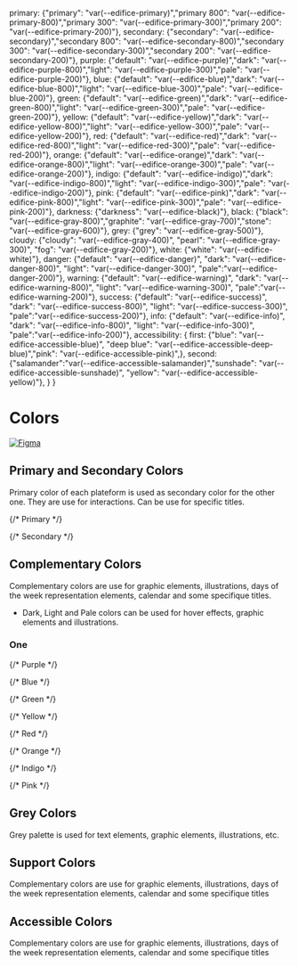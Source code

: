 
<Meta title="Design Tokens/Colors" />

  primary: {"primary": "var(--edifice-primary)","primary 800": "var(--edifice-primary-800)","primary 300": "var(--edifice-primary-300)","primary 200": "var(--edifice-primary-200)"},
  secondary: {"secondary": "var(--edifice-secondary)","secondary 800": "var(--edifice-secondary-800)","secondary 300": "var(--edifice-secondary-300)","secondary 200": "var(--edifice-secondary-200)"},
  purple: {"default": "var(--edifice-purple)","dark": "var(--edifice-purple-800)","light": "var(--edifice-purple-300)","pale": "var(--edifice-purple-200)"},
  blue: {"default": "var(--edifice-blue)","dark": "var(--edifice-blue-800)","light": "var(--edifice-blue-300)","pale": "var(--edifice-blue-200)"},
  green: {"default": "var(--edifice-green)","dark": "var(--edifice-green-800)","light": "var(--edifice-green-300)","pale": "var(--edifice-green-200)"},
  yellow: {"default": "var(--edifice-yellow)","dark": "var(--edifice-yellow-800)","light": "var(--edifice-yellow-300)","pale": "var(--edifice-yellow-200)"},
  red: {"default": "var(--edifice-red)","dark": "var(--edifice-red-800)","light": "var(--edifice-red-300)","pale": "var(--edifice-red-200)"},
  orange: {"default": "var(--edifice-orange)","dark": "var(--edifice-orange-800)","light": "var(--edifice-orange-300)","pale": "var(--edifice-orange-200)"},
  indigo: {"default": "var(--edifice-indigo)","dark": "var(--edifice-indigo-800)","light": "var(--edifice-indigo-300)","pale": "var(--edifice-indigo-200)"},
  pink: {"default": "var(--edifice-pink)","dark": "var(--edifice-pink-800)","light": "var(--edifice-pink-300)","pale": "var(--edifice-pink-200)"},
  darkness: {"darkness": "var(--edifice-black)"},
  black: {"black": "var(--edifice-gray-800)","graphite": "var(--edifice-gray-700)","stone": "var(--edifice-gray-600)"},
  grey: {"grey": "var(--edifice-gray-500)"},
  cloudy: {"cloudy": "var(--edifice-gray-400)", "pearl": "var(--edifice-gray-300)", "fog": "var(--edifice-gray-200)"},
  white: {"white": "var(--edifice-white)"},
  danger: {"default": "var(--edifice-danger)", "dark": "var(--edifice-danger-800)", "light": "var(--edifice-danger-300)", "pale":"var(--edifice-danger-200)"},
  warning: {"default": "var(--edifice-warning)", "dark": "var(--edifice-warning-800)", "light": "var(--edifice-warning-300)", "pale":"var(--edifice-warning-200)"},
  success: {"default": "var(--edifice-success)", "dark": "var(--edifice-success-800)", "light": "var(--edifice-success-300)", "pale":"var(--edifice-success-200)"},
  info: {"default": "var(--edifice-info)", "dark": "var(--edifice-info-800)", "light": "var(--edifice-info-300)", "pale":"var(--edifice-info-200)"},
  accessibility: {
    first: {"blue": "var(--edifice-accessible-blue)", "deep blue": "var(--edifice-accessible-deep-blue)","pink": "var(--edifice-accessible-pink)",},
    second: {"salamander":"var(--edifice-accessible-salamander)","sunshade": "var(--edifice-accessible-sunshade)", "yellow": "var(--edifice-accessible-yellow)"},
  }
}

# Colors
[![Figma](https://img.shields.io/badge/figma-%23F24E1E.svg?style=for-the-badge&logo=figma&logoColor=white)](https://www.figma.com/design/pFK2b3yRo1wLAuzoA6YvVf/Public_Web_Library_Guidelines?node-id=2-330&t=j2GI81J9748p386C-1)

## Primary and Secondary Colors

Primary color of each plateform is used as secondary color for the other one. They are use for interactions. Can be use for specific titles.

<ColorPalette>
  {/* Primary */}
  <RenderTheme theme="one">
    <ColorItem
      title="One"
      subtitle="Primary"
      colors={colors.primary}
    />
  </RenderTheme>
  <RenderTheme theme="neo">
    <ColorItem
      title="Neo"
      subtitle="Primary"
      colors={colors.primary}
    />
  </RenderTheme>

  {/* Secondary */}
  <RenderTheme theme="one">
    <ColorItem
      title="One"
      subtitle="Secondary"
      colors={colors.secondary}
    />
  </RenderTheme>
  <RenderTheme theme="neo">
    <ColorItem
      title="Neo"
      subtitle="Secondary"
      colors={colors.secondary}
    />
  </RenderTheme>
</ColorPalette>

## Complementary Colors

Complementary colors are use for graphic elements, illustrations, days of the week representation elements, calendar and some specifique titles.

- Dark, Light and Pale colors can be used for hover effects, graphic elements and illustrations.

### One

<ColorPalette>
  {/* Purple */}
  <RenderTheme theme="one">
    <ColorItem
      title="One"
      subtitle="Purple"
      colors={colors.purple}
    />
  </RenderTheme>
  <RenderTheme theme="neo">
    <ColorItem
      title="Neo"
      subtitle="Purple"
      colors={colors.purple}
    />
  </RenderTheme>
  
  {/* Blue */}
  <RenderTheme theme="one">
    <ColorItem
      title="One"
      subtitle="Blue"
      colors={colors.blue}
    />
  </RenderTheme>
  <RenderTheme theme="neo">
    <ColorItem
      title="Neo"
      subtitle="Blue"
      colors={colors.blue}
    />
  </RenderTheme>

  {/* Green */}
  <RenderTheme theme="one">
    <ColorItem
      title="One"
      subtitle="Green"
      colors={colors.green}
    />
  </RenderTheme>
  <RenderTheme theme="neo">
    <ColorItem
      title="Neo"
      subtitle="Green"
      colors={colors.green}
    />
  </RenderTheme>

  {/* Yellow */}
  <RenderTheme theme="one">
    <ColorItem
      title="One"
      subtitle="Yellow"
      colors={colors.yellow}
    />
  </RenderTheme>
  <RenderTheme theme="neo">
    <ColorItem
      title="Neo"
      subtitle="Yellow"
      colors={colors.yellow}
    />
  </RenderTheme>

  {/* Red */}
  <RenderTheme theme="one">
    <ColorItem
      title="One"
      subtitle="Red"
      colors={colors.red}
    />
  </RenderTheme>
  <RenderTheme theme="neo">
    <ColorItem
      title="Neo"
      subtitle="Red"
      colors={colors.red}
    />
  </RenderTheme>

  {/* Orange */}
  <RenderTheme theme="one">
    <ColorItem
      title="One"
      subtitle="Orange"
      colors={colors.orange}
    />
  </RenderTheme>
  <RenderTheme theme="neo">
    <ColorItem
      title="Neo"
      subtitle="Orange"
      colors={colors.orange}
    />
  </RenderTheme>

  {/* Indigo */}
  <RenderTheme theme="one">
    <ColorItem
      title="One"
      subtitle="Indigo"
      colors={colors.indigo}
    />
  </RenderTheme>
  <RenderTheme theme="neo">
    <ColorItem
      title="Neo"
      subtitle="Indigo"
      colors={colors.indigo}
    />
  </RenderTheme>

  {/* Pink */}
  <RenderTheme theme="one">
    <ColorItem
      title="One"
      subtitle="Pink"
      colors={colors.pink}
    />
  </RenderTheme>
  <RenderTheme theme="neo">
    <ColorItem
      title="Neo"
      subtitle="Pink"
      colors={colors.pink}
    />
  </RenderTheme>
</ColorPalette>

## Grey Colors

Grey palette is used for text elements, graphic elements, illustrations, etc.

<ColorPalette>
  <ColorItem
    title="Darkness"
    subtitle=""
    colors={colors.darkness}
  />
  <ColorItem
    title="Black / Graphite /Stone"
    subtitle=""
    colors={colors.black}
  />
  <ColorItem
    title="Grey"
    subtitle=""
    colors={colors.grey}
  />
  <ColorItem
    title="Cloudy / Pearl / Fog"
    subtitle=""
    colors={colors.cloudy}
  />
  <ColorItem
    title="White"
    subtitle=""
    colors={colors.white}
  />
</ColorPalette>

## Support Colors

Complementary colors are use for graphic elements, illustrations, days of the week representation elements, calendar and some specifique titles

<ColorPalette>
  <ColorItem
    title="Error"
    subtitle=""
    colors={colors.danger}
  />
  <ColorItem
    title="Warning"
    subtitle=""
    colors={colors.warning}
  />
  <ColorItem
    title="Success"
    subtitle=""
    colors={colors.success}
  />
  <ColorItem
    title="Info"
    subtitle=""
    colors={colors.info}
  />
</ColorPalette>

## Accessible Colors

Complementary colors are use for graphic elements, illustrations, days of the week representation elements, calendar and some specifique titles

<ColorPalette>
  <ColorItem
    title="Accessibility"
    subtitle=""
    colors={colors.accessibility.first}
  />
  <ColorItem
    title=""
    subtitle=""
    colors={colors.accessibility.second}
  />
</ColorPalette>
